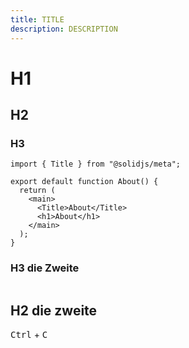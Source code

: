 ```yaml
---
title: TITLE
description: DESCRIPTION
---
```


# H1

## H2

### H3

```tsx {1} showLineNumbers
import { Title } from "@solidjs/meta";

export default function About() {
  return (
    <main>
      <Title>About</Title>
      <h1>About</h1>
    </main>
  );
}
```

### H3 die Zweite

```file=~/registry/ui/button.tsx frame=none

```

## H2 die zweite

<kbd>Ctrl</kbd> + <kbd>C</kbd>
